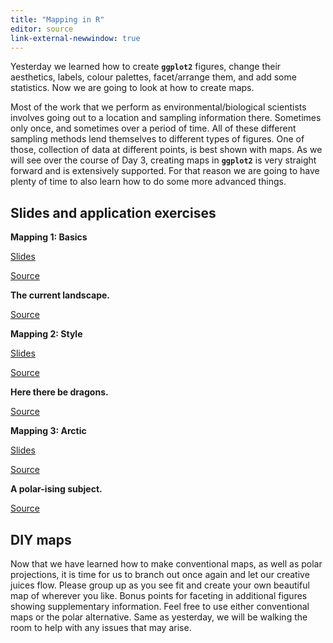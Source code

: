 ```yaml
---
title: "Mapping in R"
editor: source
link-external-newwindow: true
---
```


Yesterday we learned how to create **`ggplot2`** figures, change their aesthetics, labels, colour palettes, facet/arrange them, and add some statistics. Now we are going to look at how to create maps. 

Most of the work that we perform as environmental/biological scientists involves going out to a location and sampling information there. Sometimes only once, and sometimes over a period of time. All of these different sampling methods lend themselves to different types of figures. One of those, collection of data at different points, is best shown with maps. As we will see over the course of Day 3, creating maps in **`ggplot2`** is very straight forward and is extensively supported. For that reason we are going to have plenty of time to also learn how to do some more advanced things. 

## Slides and application exercises

::: slide-deck
**Mapping 1: Basics**

::: slides
[Slides](https://face-it-project.github.io/R_workshop/course_material/_slides/maps_1_basics.html)
:::

::: source
[Source](https://github.com/FACE-IT-project/R_workshop/tree/main/course_material/_slides/maps_1_basics.qmd)
:::
:::

::: application-exercise
**The current landscape.**

::: source
[Source](https://github.com/FACE-IT-project/R_workshop/tree/main/course_material/exercises/maps_1_basics.R)
:::
:::

::: slide-deck
**Mapping 2: Style**

::: slides
[Slides](https://face-it-project.github.io/R_workshop/course_material/_slides/maps_2_style.html)
:::

::: source
[Source](https://github.com/FACE-IT-project/R_workshop/tree/main/course_material/_slides/maps_2_style.qmd)
:::
:::

::: application-exercise
**Here there be dragons.**

::: source
[Source](https://github.com/FACE-IT-project/R_workshop/tree/main/course_material/exercises/maps_2_style.R)
<!-- BONUS: add images to map. -->
:::
:::

::: slide-deck
**Mapping 3: Arctic**

::: slides
[Slides](https://face-it-project.github.io/R_workshop/course_material/_slides/maps_3_Arctic.html)
:::

::: source
[Source](https://github.com/FACE-IT-project/R_workshop/tree/main/course_material/_slides/maps_3_Arctic.qmd)
:::
:::

::: application-exercise
**A polar-ising subject.**

::: source
[Source](https://github.com/FACE-IT-project/R_workshop/tree/main/course_material/exercises/maps_3_Arctic.R)
:::
:::

## DIY maps

Now that we have learned how to make conventional maps, as well as polar projections, it is time for us to branch out once again and let our creative juices flow. Please group up as you see fit and create your own beautiful map of wherever you like. Bonus points for faceting in additional figures showing supplementary information. Feel free to use either conventional maps or the polar alternative. Same as yesterday, we will be walking the room to help with any issues that may arise.

